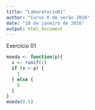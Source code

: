 ```yaml
---
title: "Laboratorio01"
author: "Curso R de verão 2016"
date: "18 de janeiro de 2016"
output: html_document
---
```


Exercício 01

```r
moeda <- function(p){
  x <- runif(1)
  if (x < p) {
    1
  } else {
    0  
  }
}
moeda(0.5)
```

